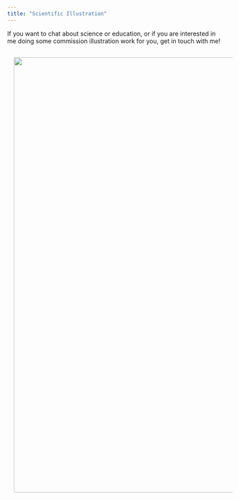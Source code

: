 ```yaml
---
title: "Scientific Illustration"
---
```


If you want to chat about science or education, or if you are interested in me doing some commission illustration work for you, get in touch with me! 

<img align="centre" width="1000" style="padding: 15px" src="./sci_ill.png">
